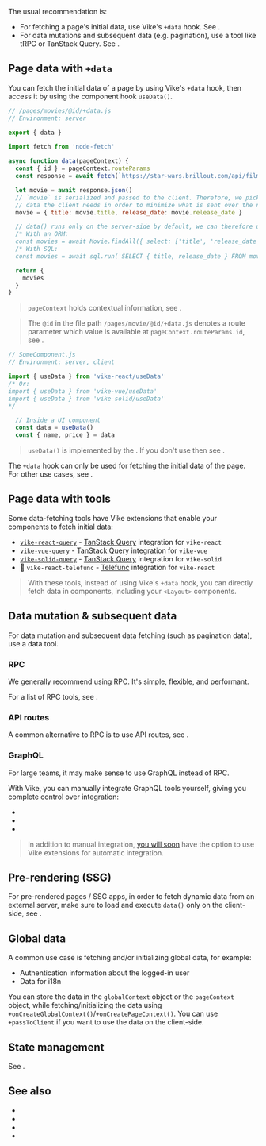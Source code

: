 
The usual recommendation is:
 - For fetching a page's initial data, use Vike's `+data` hook. See <Link href="#page-data-with-data" />.
 - For data mutations and subsequent data (e.g. pagination), use a tool like tRPC or TanStack Query. See <Link href="#data-mutation-subsequent-data" />.


## Page data with `+data`

You can fetch the initial data of a page by using <Link href="/data">Vike's `+data` hook</Link>, then access it by using the <Link href="/useData">component hook `useData()`</Link>.

```js
// /pages/movies/@id/+data.js
// Environment: server

export { data }

import fetch from 'node-fetch'

async function data(pageContext) {
  const { id } = pageContext.routeParams
  const response = await fetch(`https://star-wars.brillout.com/api/films/${id}.json`)

  let movie = await response.json()
  // `movie` is serialized and passed to the client. Therefore, we pick only the
  // data the client needs in order to minimize what is sent over the network.
  movie = { title: movie.title, release_date: movie.release_date }

  // data() runs only on the server-side by default, we can therefore use ORM/SQL queries.
  /* With an ORM:
  const movies = await Movie.findAll({ select: ['title', 'release_date'] }) */
  /* With SQL:
  const movies = await sql.run('SELECT { title, release_date } FROM movies;') */

  return {
    movies
  }
}
```

> `pageContext` holds contextual information, see <Link href="/pageContext" />.

> The `@id` in the file path `/pages/movie/@id/+data.js` denotes a route parameter which value is available at <Link href="/pageContext#routeParams">`pageContext.routeParams.id`</Link>, see <Link href="/routing" />.

```js
// SomeComponent.js
// Environment: server, client

import { useData } from 'vike-react/useData'
/* Or:
import { useData } from 'vike-vue/useData'
import { useData } from 'vike-solid/useData'
*/

  // Inside a UI component
  const data = useData()
  const { name, price } = data
```

> `useData()` is implemented by the <UiFrameworkExtension name />. If you don't use <UiFrameworkExtension name noLink /> then see <Link href="/useData#without-vike-react-vue-solid" doNotInferSectionTitle />.

The `+data` hook can only be used for fetching the initial data of the page. For other use cases, see <Link href="#data-mutation-subsequent-data" />.


## Page data with tools

Some data-fetching tools have Vike extensions that enable your components to fetch initial data:
 - [`vike-react-query`](https://github.com/vikejs/vike-react/tree/main/packages/vike-react-query#readme) - [TanStack Query](https://tanstack.com/query) integration for <Link href="/vike-react">`vike-react`</Link>
 - [`vike-vue-query`](https://github.com/vikejs/vike-vue/tree/main/packages/vike-vue-query#readme) - [TanStack Query](https://tanstack.com/query) integration for <Link href="/vike-vue">`vike-vue`</Link>
 - [`vike-solid-query`](https://github.com/vikejs/vike-solid/tree/main/packages/vike-solid-query#readme) - [TanStack Query](https://tanstack.com/query) integration for <Link href="/vike-solid">`vike-solid`</Link>
 - 🚧 `vike-react-telefunc` - [Telefunc](https://telefunc.com/) integration for <Link href="/vike-react">`vike-react`</Link>

> With these tools, instead of using Vike's `+data` hook, you can directly fetch data in components, including your <Link href="/Layout">`<Layout>` components</Link>.


## Data mutation & subsequent data

For data mutation and subsequent data fetching (such as pagination data), use a data tool.

### RPC

We generally recommend using RPC. It's simple, flexible, and performant.

For a list of RPC tools, see <Link href="/RPC" />.

### API routes

A common alternative to RPC is to use API routes, see <Link href="/api-routes" />.

### GraphQL

For large teams, it may make sense to use GraphQL instead of RPC.

With Vike, you can manually integrate GraphQL tools yourself, giving you complete control over integration:

- <Link href="/apollo-graphql" />
- <Link href="/relay" />
- <Link href="/urql" />

> In addition to manual integration, [you will soon](https://github.com/vikejs/vike/issues/1715) have the option to use <Link href="/extensions">Vike extensions</Link> for automatic integration.


## Pre-rendering (SSG)

For <Link href="/pre-rendering">pre-rendered pages / SSG apps</Link>, in order to fetch dynamic data from an external server, make sure to load and execute `data()` only on the client-side, see <Link href="/data#environment" />.


## Global data

A common use case is fetching and/or initializing global data, for example:
- <Link href="/auth">Authentication information about the logged-in user</Link>
- <Link href="/i18n">Data for i18n</Link>

You can store the data in the <Link href="/globalContext">`globalContext` object</Link> or the <Link href="/pageContext">`pageContext` object</Link>, while fetching/initializing the data using <Link href="/onCreateGlobalContext">`+onCreateGlobalContext()`</Link>/<Link href="/onCreatePageContext">`+onCreatePageContext()`</Link>. You can use <Link href="/passToClient">`+passToClient`</Link> if you want to use the data on the client-side.


## State management

See <Link href="/store" />.



## See also

- <Link href="/data" />
- <Link href="/useData" />
- <Link href="/RPC" />
- <Link href="/api-routes" />
